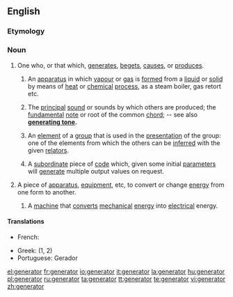 ==English==

===Etymology===
{{etyl|la}}

===Noun===
{{en-noun}}
# One who, or that which, [[generate]]s, [[beget]]s, [[cause]]s, or [[produce]]s.
## {{chemistry}} An [[apparatus]] in which [[vapour]] or [[gas]] is [[form]]ed from a [[liquid]] or [[solid]] by means of [[heat]] or [[chemical]] [[process]], as a steam boiler, gas retort etc.
## {{music}} The [[principal]] [[sound]] or sounds by which others are produced; the [[fundamental]] [[note]] or root of the common [[chord]]; -- see also '''[[generating tone]].'''
## {{mathematics}} An [[element]] of a [[group]] that is used in the [[presentation]] of the group: one of the elements from which the others can be [[inferred]] with the given [[relator]]s.
## {{programming}} A [[subordinate]] piece of [[code]] which, given some initial [[parameter]]s will [[generate]] multiple output values on request.
# A piece of [[apparatus]], [[equipment]], etc, to convert or change [[energy]] from one form to another.
## {{particularly}} A [[machine]] that [[convert]]s [[mechanical]] [[energy]] into [[electrical]] energy.

====Translations====
{{trans-top}}
* French: {{t|fr|générateur|m}}
{{trans-mid}}
{{trans-bottom}}
* Greek: {{t|el|γεννήτρια|f|sc=Grek}} (1, 2)
* Portuguese: Gerador

[[el:generator]]
[[fr:generator]]
[[io:generator]]
[[it:generator]]
[[la:generator]]
[[hu:generator]]
[[pl:generator]]
[[ru:generator]]
[[ta:generator]]
[[tt:generator]]
[[te:generator]]
[[vi:generator]]
[[zh:generator]]